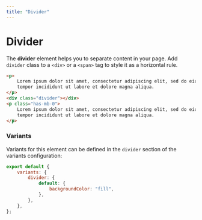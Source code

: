 ```yaml
---
title: "Divider"
---
```


# Divider

The **divider** element helps you to separate content in your page. Add `divider` class to a `<div>` or a `<span>` tag to style it as a horizontal rule.

```html live=true
<p>
    Lorem ipsum dolor sit amet, consectetur adipiscing elit, sed do eiusmod
    tempor incididunt ut labore et dolore magna aliqua.
</p>
<div class="divider"></div>
<p class="has-mb-0">
    Lorem ipsum dolor sit amet, consectetur adipiscing elit, sed do eiusmod
    tempor incididunt ut labore et dolore magna aliqua.
</p>
```

### Variants

Variants for this element can be defined in the `divider` section of the variants configuration:

```js
export default {
    variants: {
        divider: {
            default: {
                backgroundColor: "fill",
            },
        },
    },
};
```
